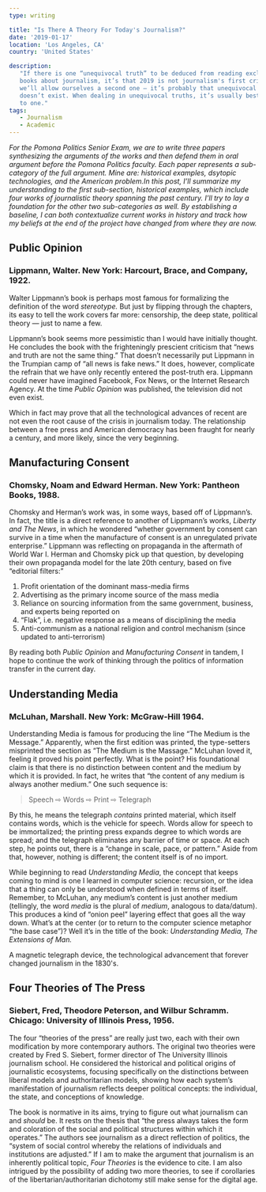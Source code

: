 ```yaml
---
type: writing

title: "Is There A Theory For Today's Journalism?"
date: '2019-01-17'
location: 'Los Angeles, CA'
country: 'United States'

description:
   "If there is one “unequivocal truth” to be deduced from reading exclusively
   books about journalism, it’s that 2019 is not journalism's first crisis. If
   we’ll allow ourselves a second one — it’s probably that unequivocal truth
   doesn’t exist. When dealing in unequivocal truths, it’s usually best to stick
   to one."
tags:
   - Journalism
   - Academic
---
```


_For the Pomona Politics Senior Exam, we are to write three papers synthesizing
the arguments of the works and then defend them in oral argument before the
Pomona Politics faculty. Each paper represents a sub-category of the full
argument. Mine are: historical examples, dsytopic technologies, and the American
problem.In this post, I’ll summarize my understanding to the first sub-section,
historical examples, which include four works of journalistic theory spanning
the past century. I’ll try to lay a foundation for the other two sub-categories
as well. By establishing a baseline, I can both contextualize current works in
history and track how my beliefs at the end of the project have changed from
where they are now._

## Public Opinion

### Lippmann, Walter. New York: Harcourt, Brace, and Company, 1922.

Walter Lippmann’s book is perhaps most famous for formalizing the definition of
the word _stereotype._ But just by flipping through the chapters, its easy to
tell the work covers far more: censorship, the deep state, political theory —
just to name a few.

Lippmann’s book seems more pessimistic than I would have initially thought. He
concludes the book with the frighteningly prescient criticism that “news and
truth are not the same thing.” That doesn’t necessarily put Lippmann in the
Trumpian camp of “all news is fake news.” It does, however, complicate the
refrain that we have only recently entered the post-truth era. Lippmann could
never have imagined Facebook, Fox News, or the Internet Research Agency. At the
time _Public Opinion_ was published, the television did not even exist.

Which in fact may prove that all the technological advances of recent are not
even the root cause of the crisis in journalism today. The relationship between
a free press and American democracy has been fraught for nearly a century, and
more likely, since the very beginning.

## Manufacturing Consent

### Chomsky, Noam and Edward Herman. New York: Pantheon Books, 1988.

Chomsky and Herman’s work was, in some ways, based off of Lippmann’s. In fact,
the title is a direct reference to another of Lippmann’s works, _Liberty and The
News_, in which he wondered “whether government by consent can survive in a time
when the manufacture of consent is an unregulated private enterprise.” Lippmann
was reflecting on propaganda in the aftermath of World War I. Herman and Chomsky
pick up that question, by developing their own propaganda model for the late
20th century, based on five “editorial filters:”

1. Profit orientation of the dominant mass-media firms
2. Advertising as the primary income source of the mass media
3. Reliance on sourcing information from the same government, business, and
   experts being reported on
4. “Flak”, i.e. negative response as a means of disciplining the media
5. Anti-communism as a national religion and control mechanism (since updated to
   anti-terrorism)

By reading both _Public Opinion_ and _Manufacturing Consent_ in tandem, I hope
to continue the work of thinking through the politics of information transfer in
the current day.

## Understanding Media

### McLuhan, Marshall. New York: McGraw-Hill 1964.

Understanding Media is famous for producing the line “The Medium is the
Message.” Apparently, when the first edition was printed, the type-setters
misprinted the section as “The Medium is the Massage.” McLuhan loved it, feeling
it proved his point perfectly. What is the point? His foundational claim is that
there is no distinction between content and the medium by which it is provided.
In fact, he writes that “the content of any medium is always another medium.”
One such sequence is:

> Speech ⇨ Words ⇨ Print ⇨ Telegraph

By this, he means the telegraph _contains_ printed material, which itself
contains words, which is the vehicle for speech. Words allow for speech to be
immortalized; the printing press expands degree to which words are spread; and
the telegraph eliminates any barrier of time or space. At each step, he points
out, there is a “change in scale, pace, or pattern.” Aside from that, however,
nothing is different; the content itself is of no import.

While beginning to read _Understanding_ _Media_, the concept that keeps coming
to mind is one I learned in computer science: recursion, or the idea that a
thing can only be understood when defined in terms of itself. Remember, to
McLuhan, any medium’s content is just another medium (tellingly, the word
_media_ is the plural of _medium_, analogous to data/datum). This produces a
kind of “onion peel” layering effect that goes all the way down. What’s at the
center (or to return to the computer science metaphor “the base case”)? Well
it’s in the title of the book: _Understanding Media, The Extensions of Man._

<span class='figcaption_hack'>
	A magnetic telegraph device, the technological advancement that forever
	changed journalism in the 1830's.
</span>

## Four Theories of The Press

### Siebert, Fred, Theodore Peterson, and Wilbur Schramm. Chicago: University of Illinois Press, 1956.

The four “theories of the press” are really just two, each with their own
modification by more contemporary authors. The original two theories were
created by Fred S. Siebert, former director of The University Illinois
journalism school. He considered the historical and political origins of
journalistic ecosystems, focusing specifically on the distinctions between
liberal models and authoritarian models, showing how each system’s manifestation
of journalism reflects deeper political concepts: the individual, the state, and
conceptions of knowledge.

The book is normative in its aims, trying to figure out what journalism can and
_should_ be. It rests on the thesis that “the press always takes the form and
coloration of the social and political structures within which it operates.” The
authors see journalism as a direct reflection of politics, the “system of social
control whereby the relations of individuals and institutions are adjusted.” If
I am to make the argument that journalism is an inherently political topic,
_Four Theories_ is the evidence to cite. I am also intrigued by the possibility
of adding two more theories, to see if corollaries of the
libertarian/authoritarian dichotomy still make sense for the digital age.

